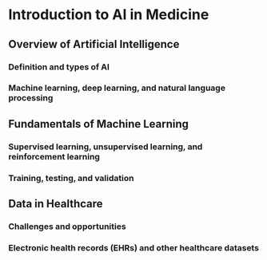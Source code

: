 # Introduction to AI in Medicine

## Overview of Artificial Intelligence

### Definition and types of AI

### Machine learning, deep learning, and natural language processing

## Fundamentals of Machine Learning

### Supervised learning, unsupervised learning, and reinforcement learning

### Training, testing, and validation

## Data in Healthcare

### Challenges and opportunities

### Electronic health records (EHRs) and other healthcare datasets
